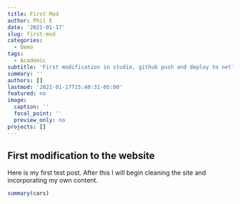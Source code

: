 ```yaml
---
title: First Mod
author: Phil E
date: '2021-01-17'
slug: first-mod
categories:
  - Demo
tags:
  - Academic
subtitle: 'First modification in studio, github push and deploy to netlify'
summary: ''
authors: []
lastmod: '2021-01-17T15:40:31-05:00'
featured: no
image:
  caption: ''
  focal_point: ''
  preview_only: no
projects: []
---
```

## First modification to the website
Here is my first test post.  After this I will begin cleaning the site and incorporating my own content.

```r
summary(cars)
```

